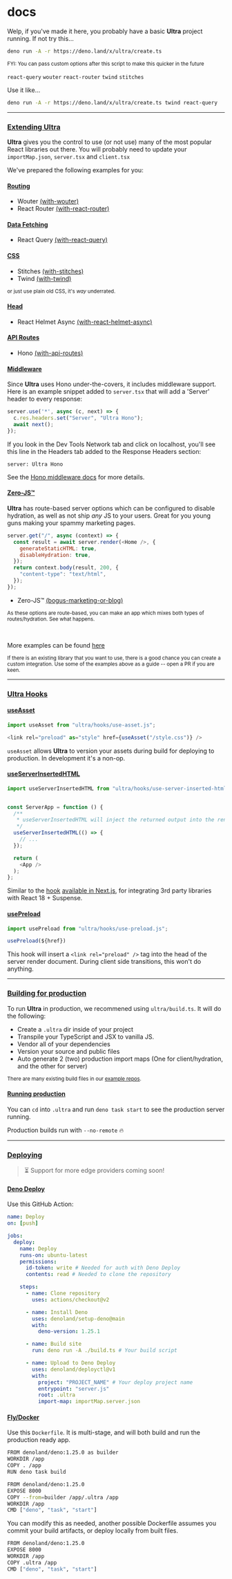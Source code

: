 # docs

Welp, if you've made it here, you probably have a basic **Ultra** project
running. If not try this...

```bash
deno run -A -r https://deno.land/x/ultra/create.ts
```

<small>FYI: You can pass custom options after this script to make this quicker in the future</small>

`react-query` `wouter` `react-router` `twind` `stitches`

Use it like...

```bash
deno run -A -r https://deno.land/x/ultra/create.ts twind react-query
```

---

### [Extending Ultra](#extending-ultra)

**Ultra** gives you the control to use (or not use) many of the most popular
React libraries out there. You will probably
need to update your `importMap.json`,  `server.tsx` and `client.tsx`

We've prepared the following examples for you:

#### [Routing](#routing)

- Wouter [(with-wouter)](https://github.com/exhibitionist-digital/ultra/tree/main/examples/with-wouter)
- React Router [(with-react-router)](https://github.com/exhibitionist-digital/ultra/tree/main/examples/with-react-router)

#### [Data Fetching](#data-fetching)

- React Query [(with-react-query)](https://github.com/exhibitionist-digital/ultra/tree/main/examples/with-react-query)

#### [CSS](#css)

- Stitches [(with-stitches)](https://github.com/exhibitionist-digital/ultra/tree/main/examples/with-stitches)
- Twind [(with-twind)](https://github.com/exhibitionist-digital/ultra/tree/main/examples/with-twind)

<small>or just use plain old CSS, it's _way_ underrated.</small>

#### [Head](#head)

- React Helmet Async [(with-react-helmet-async)](https://github.com/exhibitionist-digital/ultra/tree/main/examples/with-react-helmet-async)

#### [API Routes](#api-routes)

- Hono [(with-api-routes)](https://github.com/exhibitionist-digital/ultra/tree/main/examples/with-api-routes)

#### [Middleware](#middleware)
Since **Ultra** uses Hono under-the-covers, it includes middleware support. Here is an example snippet added to `server.tsx` that will add a 'Server' header to every response:
```js
server.use('*', async (c, next) => {
  c.res.headers.set("Server", "Ultra Hono");
  await next();
});
```
If you look in the Dev Tools Network tab and click on localhost, you'll see this line in the Headers tab added to the Response Headers section:
```
server: Ultra Hono
```
See the [Hono middleware docs](https://honojs.dev/docs/api/middleware/) for more details.

#### [Zero-JS™](#zero-js)

**Ultra** has route-based server options which can be configured to disable hydration, as well as not ship _any_ JS to your users. Great for you young guns making your spammy marketing pages.

```js
server.get("/", async (context) => {
  const result = await server.render(<Home />, {
    generateStaticHTML: true,
    disableHydration: true,
  });
  return context.body(result, 200, {
    "content-type": "text/html",
  });
});
```

- Zero-JS™ [(bogus-marketing-or-blog)](https://github.com/exhibitionist-digital/ultra/tree/main/examples/bogus-marketing-or-blog)

<small>As these options are route-based, you can make an app which mixes both types of routes/hydration. See what happens.</small>

<br/>

More examples can be found [here](https://github.com/exhibitionist-digital/ultra/tree/main/examples)

<small>
  If there is an existing library that you want to use, there is a good chance
  you can create a custom integration. Use some of the examples above as a guide
  -- open a PR if you are keen.
</small>

---

### [Ultra Hooks](#ultra-hooks)

#### [useAsset](#useasset)

```js
import useAsset from "ultra/hooks/use-asset.js";

<link rel="preload" as="style" href={useAsset("/style.css")} />
```

`useAsset` allows **Ultra** to version your assets during build for deploying to production. In development it's a non-op.

#### [useServerInsertedHTML](#useflusheffects)

```js
import useServerInsertedHTML from "ultra/hooks/use-server-inserted-html.js";


const ServerApp = function () {
  /**
   * useServerInsertedHTML will inject the returned output into the rendered stream.
   */
  useServerInsertedHTML(() => {
    // ...
  });

  return (
    <App />
  );
};
```

Similar to the [hook](https://github.com/vercel/next.js/blob/aef60dc581f564b64cfb7667cdca0bd3e3b6e366/packages/next/shared/lib/flush-effects.tsx) [available in Next.js](https://github.com/vercel/next.js/issues/30997), for integrating 3rd party libraries with React 18 + Suspense.

#### [usePreload](#usepreload)

```js
import usePreload from "ultra/hooks/use-preload.js";

usePreload(${href})
```

This hook will insert a `<link rel="preload" />` tag into the head of the server render document. During client side transitions, this won't do anything.

---

### [Building for production](#building-for-production)

To run **Ultra** in production, we recommened using `ultra/build.ts`. It will do the following:

- Create a `.ultra` dir inside of your project
- Transpile your TypeScript and JSX to vanilla JS.
- Vendor all of your dependencies
- Version your source and public files
- Auto generate 2 (two) production import maps (One for client/hydration, and the other for server)

<small>There are many existing build files in our [example repos](https://github.com/exhibitionist-digital/ultra/tree/main/examples).</small>

#### [Running production](#running-production)

You can `cd` into `.ultra` and run `deno task start` to see the production server running.

Production builds run with `--no-remote` 🔥



---

### [Deploying](#deploying)

> ⏳ Support for more edge providers coming soon!

#### [Deno Deploy](#deno-deploy)

Use this GitHub Action:

```yml
name: Deploy
on: [push]

jobs:
  deploy:
    name: Deploy
    runs-on: ubuntu-latest
    permissions:
      id-token: write # Needed for auth with Deno Deploy
      contents: read # Needed to clone the repository

    steps:
      - name: Clone repository
        uses: actions/checkout@v2

      - name: Install Deno
        uses: denoland/setup-deno@main
        with:
          deno-version: 1.25.1

      - name: Build site
        run: deno run -A ./build.ts # Your build script

      - name: Upload to Deno Deploy
        uses: denoland/deployctl@v1
        with:
          project: "PROJECT_NAME" # Your deploy project name
          entrypoint: "server.js"
          root: .ultra
          import-map: importMap.server.json
```

#### [Fly/Docker](#flydocker)

Use this `Dockerfile`. It is multi-stage, and will both build and run the production ready app.

```bash
FROM denoland/deno:1.25.0 as builder
WORKDIR /app
COPY . /app
RUN deno task build

FROM denoland/deno:1.25.0
EXPOSE 8000
COPY --from=builder /app/.ultra /app
WORKDIR /app
CMD ["deno", "task", "start"]
```

You can modify this as needed, another possible Dockerfile assumes you commit your build artifacts, or deploy locally from built files.

```bash
FROM denoland/deno:1.25.0
EXPOSE 8000
WORKDIR /app
COPY .ultra /app
CMD ["deno", "task", "start"]
```
